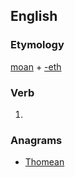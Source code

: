 ==English==

===Etymology===
[[moan]] + [[-eth]]

===Verb===
{{head|en|verb form}}

# {{en-archaic third-person singular of|moan}}

===Anagrams===
* [[Thomean#English|Thomean]]